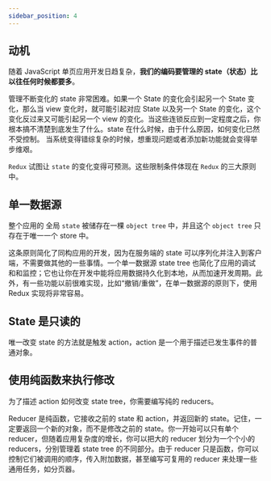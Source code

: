 ```yaml
---
sidebar_position: 4
---
```


## 动机

随着 JavaScript 单页应用开发日趋复杂，**我们的编码要管理的 state（状态）比以往任何时候都要多**。

管理不断变化的 state 非常困难。如果一个 State 的变化会引起另一个 State 变化，那么当 view 变化时，就可能引起对应 State 以及另一个 State 的变化，这个变化反过来又可能引起另一个 view 的变化。当这些连锁反应到一定程度之后，你根本搞不清楚到底发生了什么。state 在什么时候，由于什么原因，如何变化已然不受控制。 当系统变得错综复杂的时候，想重现问题或者添加新功能就会变得举步维艰。

`Redux` 试图让 `state` 的变化变得可预测。这些限制条件体现在 `Redux` 的三大原则中。

## 单一数据源

整个应用的 全局 `state` 被储存在一棵 `object tree` 中，并且这个 `object tree` 只存在于唯一一个 store 中。

这条原则简化了同构应用的开发，因为在服务端的 state 可以序列化并注入到客户端，不需要做其他的一些事情。一个单一数据源 state tree 也简化了应用的调试和和监控；它也让你在开发中能将应用数据持久化到本地，从而加速开发周期。此外，有一些功能以前很难实现，比如“撤销/重做”，在单一数据源的原则下，使用 Redux 实现将非常容易。

## State 是只读的

唯一改变 state 的方法就是触发 action，action 是一个用于描述已发生事件的普通对象。

## 使用纯函数来执行修改

为了描述 action 如何改变 state tree，你需要编写纯的 reducers。

Reducer 是纯函数，它接收之前的 state 和 action，并返回新的 state。记住，一定要返回一个新的对象，而不是修改之前的 state。你一开始可以只有单个 reducer，但随着应用复杂度的增长，你可以把大的 reducer 划分为一个个小的 reducers，分别管理着 state tree 的不同部分。由于 reducer 只是函数，你可以控制它们被调用的顺序，传入附加数据，甚至编写可复用的 reducer 来处理一些通用任务，如分页器。
